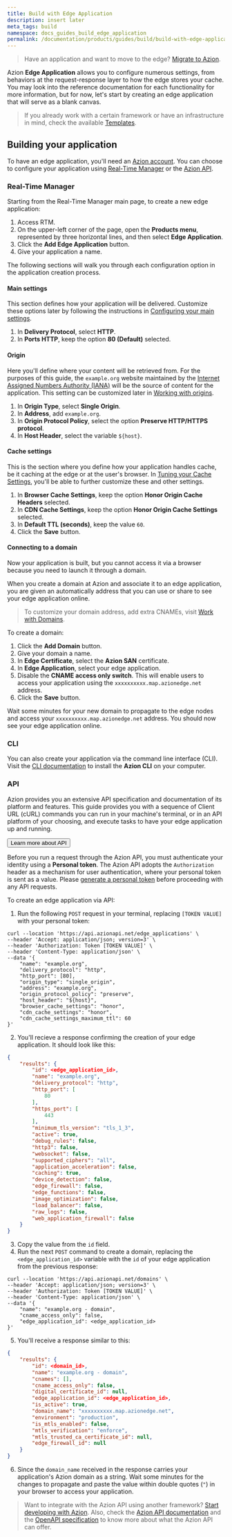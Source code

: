 ```yaml
---
title: Build with Edge Application
description: insert later
meta_tags: build
namespace: docs_guides_build_edge_application
permalink: /documentation/products/guides/build/build-with-edge-application/
---
```


> Have an application and want to move to the edge? [Migrate to Azion](link_migrate).

Azion **Edge Application** allows you to configure numerous settings, from behaviors at the request-response layer to how the edge stores your cache. You may look into the reference documentation for each functionality for more information, but for now, let's start by creating an edge application that will serve as a blank canvas.

> If you already work with a certain framework or have an infrastructure in mind, check the available [Templates](link_templates).

## Building your application

To have an edge application, you'll need an [Azion account](link_accounts). You can choose to configure your application using [Real-Time Manager](link_rtm) or the [Azion API](link_api).

### Real-Time Manager

Starting from the Real-Time Manager main page, to create a new edge application:

1. Access RTM.
2. On the upper-left corner of the page, open the **Products menu**, represented by three horizontal lines, and then select **Edge Application**.
3. Click the **Add Edge Application** button.
4. Give your application a name.

The following sections will walk you through each configuration option in the application creation process.

#### Main settings

This section defines how your application will be delivered. Customize these options later by following the instructions in [Configuring your main settings](link_config_app).

1. In **Delivery Protocol**, select **HTTP**.
2. In **Ports HTTP**, keep the option **80 (Default)** selected.

#### Origin

Here you'll define where your content will be retrieved from. For the purposes of this guide, the `example.org` website maintained by the [Internet Assigned Numbers Authority (IANA)](http://iana.org) will be the source of content for the application. This setting can be customized later in [Working with origins](link_work_origins).

1. In **Origin Type**, select **Single Origin**.
2. In **Address**, add `example.org`.
3. In **Origin Protocol Policy**, select the option **Preserve HTTP/HTTPS protocol**.
4. In **Host Header**, select the variable `${host}`.

#### Cache settings

This is the section where you define how your application handles cache, be it caching at the edge or at the user's browser. In [Tuning your Cache Settings](link_cache_settings), you'll be able to further customize these and other settings.

1. In **Browser Cache Settings**, keep the option **Honor Origin Cache Headers** selected.
2. In **CDN Cache Settings**, keep the option **Honor Origin Cache Settings** selected.
3. In **Default TTL (seconds)**, keep the value `60`.
4. Click the **Save** button.

#### Connecting to a domain

Now your application is built, but you cannot access it via a browser because you need to launch it through a domain.

When you create a domain at Azion and associate it to an edge application, you are given an automatically address that you can use or share to see your edge application online.

> To customize your domain address, add extra CNAMEs, visit [Work with Domains](link_work_with_domains).

To create a domain:

1. Click the **Add Domain** button.
2. Give your domain a name.
3. In **Edge Certificate**, select the **Azion SAN** certificate.
4. In **Edge Application**, select your edge application.
5. Disable the **CNAME access only switch**. This will enable users to access your application using the `xxxxxxxxxx.map.azionedge.net` address.
5. Click the **Save** button.

Wait some minutes for your new domain to propagate to the edge nodes and access your `xxxxxxxxxx.map.azionedge.net` address. You should now see your edge application online.

### CLI

You can also create your application via the command line interface (CLI). Visit the [CLI documentation](link_cli) to install the **Azion CLI** on your computer.

### API

Azion provides you an extensive API specification and documentation of its platform and features. This guide provides you with a sequence of Client URL (cURL) commands you can run in your machine's terminal, or in an API platform of your choosing, and execute tasks to have your edge application up and running.

<button>Learn more about API</button>

Before you run a request through the Azion API, you must authenticate your identity using a **Personal token**. The Azion API adopts the `Authorization` header as a mechanism for user authentication, where your personal token is sent as a value. Please [generate a personal token](link_personal_tokens) before proceeding with any API requests.

To create an edge application via API:

1. Run the following `POST` request in your terminal, replacing `[TOKEN VALUE]` with your personal token:

```cURL
curl --location 'https://api.azionapi.net/edge_applications' \
--header 'Accept: application/json; version=3' \
--header 'Authorization: Token [TOKEN VALUE]' \
--header 'Content-Type: application/json' \
--data '{
    "name": "example.org",
    "delivery_protocol": "http",
    "http_port": [80],
    "origin_type": "single_origin",
    "address": "example.org",
    "origin_protocol_policy": "preserve",
    "host_header": "${host}",
    "browser_cache_settings": "honor",
    "cdn_cache_settings": "honor",
    "cdn_cache_settings_maximum_ttl": 60
}'
```

2. You'll recieve a response confirming the creation of your edge application. It should look like this:

```json
{
    "results": {
        "id": <edge_application_id>,
        "name": "example.org",
        "delivery_protocol": "http",
        "http_port": [
            80
        ],
        "https_port": [
            443
        ],
        "minimum_tls_version": "tls_1_3",
        "active": true,
        "debug_rules": false,
        "http3": false,
        "websocket": false,
        "supported_ciphers": "all",
        "application_acceleration": false,
        "caching": true,
        "device_detection": false,
        "edge_firewall": false,
        "edge_functions": false,
        "image_optimization": false,
        "load_balancer": false,
        "raw_logs": false,
        "web_application_firewall": false
    }
}
```

3. Copy the value from the `id` field.
4. Run the next `POST` command to create a domain, replacing the `<edge_application_id>` variable with the `id` of your edge application from the previous response:

```cURL
curl --location 'https://api.azionapi.net/domains' \
--header 'Accept: application/json; version=3' \
--header 'Authorization: Token [TOKEN VALUE]' \
--header 'Content-Type: application/json' \
--data '{
    "name": "example.org - domain",
    "cname_access_only": false,
    "edge_application_id": <edge_application_id>
}'
```

5. You'll receive a response similar to this:

```json
{
    "results": {
        "id": <domain_id>,
        "name": "example.org - domain",
        "cnames": [],
        "cname_access_only": false,
        "digital_certificate_id": null,
        "edge_application_id": <edge_application_id>,
        "is_active": true,
        "domain_name": "xxxxxxxxxx.map.azionedge.net",
        "environment": "production",
        "is_mtls_enabled": false,
        "mtls_verification": "enforce",
        "mtls_trusted_ca_certificate_id": null,
        "edge_firewall_id": null
    }
}
```

6. Since the `domain_name` received in the response carries your application's Azion domain as a string. Wait some minutes for the changes to propagate and paste the value within double quotes (`"`) in your browser to access your application.

> Want to integrate with the Azion API using another framework? [Start developing with Azion](link_developing). Also, check the [Azion API documentation](link_azionapi) and the [OpenAPI specification](link_openapi) to know more about what the Azion API can offer.
